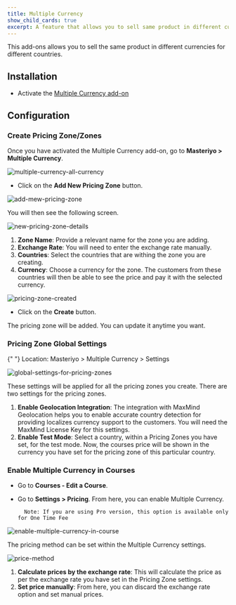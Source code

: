 ```yaml
---
title: Multiple Currency
show_child_cards: true
excerpt: A feature that allows you to sell same product in different currencies for different countries.
---
```


This add-ons allows you to sell the same product in different currencies for different countries.

## Installation

- Activate the [Multiple Currency add-on](https://docs.masteriyo.com/getting-started/activate-masteriyo-addons)

## Configuration

### Create Pricing Zone/Zones

Once you have activated the Multiple Currency add-on, go to **Masteriyo > Multiple Currency**.

![multiple-currency-all-currency](https://github.com/Masteriyo/masteriyo-docs/assets/75772539/afb27f11-2371-4441-834a-f4b50249e2ea)

- Click on the **Add New Pricing Zone** button.

![add-mew-pricing-zone](https://github.com/Masteriyo/masteriyo-docs/assets/75772539/91da528f-d878-40d4-8e37-4354f9085829)

You will then see the following screen.

![new-pricing-zone-details](https://github.com/Masteriyo/masteriyo-docs/assets/75772539/f3c01de6-8e9c-46e6-bc8d-38b256aa8c0a)

1. **Zone Name**: Provide a relevant name for the zone you are adding.
2. **Exchange Rate**: You will need to enter the exchange rate manually.
3. **Countries**: Select the countries that are withing the zone you are creating.
4. **Currency**: Choose a currency for the zone. The customers from these countries will then be able to see the price and pay it with the selected currency.

![pricing-zone-created](https://github.com/Masteriyo/masteriyo-docs/assets/75772539/4611ecda-b0c4-429b-b446-65859048b7fd)

- Click on the **Create** button.

The pricing zone will be added. You can update it anytime you want.

### Pricing Zone Global Settings

<Callout>
  {" "}  
 Location: Masteriyo > Multiple Currency > Settings
<Callout>

![global-settings-for-pricing-zones](https://github.com/Masteriyo/masteriyo-docs/assets/75772539/bfc230e1-eae1-477c-9605-61d30aa564cb)

These settings will be applied for all the pricing zones you create. There are two settings for the pricing zones.

1. **Enable Geolocation Integration**: The integration with MaxMind Geolocation helps you to enable accurate country detection for providing localizes currency support to the customers. You will need the MaxMind License Key for this settings.
2. **Enable Test Mode**: Select a country, within a Pricing Zones you have set, for the test mode. Now, the courses price will be shown in the currency you have set for the pricing zone of this particular country.

### Enable Multiple Currency in Courses

- Go to **Courses - Edit a Course**.
- Go to **Settings > Pricing**. From here, you can enable Multiple Currency.

        Note: If you are using Pro version, this option is available only for One Time Fee

![enable-multiple-currency-in-course](https://github.com/Masteriyo/masteriyo-docs/assets/75772539/4a435dd0-a114-43cf-a6ec-15b58e8a67b3)

The pricing method can be set within the Multiple Currency settings.

![price-method](https://github.com/Masteriyo/masteriyo-docs/assets/75772539/a53f5b84-374b-4689-add4-91e9f84e11bc)

1. **Calculate prices by the exchange rate**: This will calculate the price as per the exchange rate you have set in the Pricing Zone settings.
2. **Set price manually**: From here, you can discard the exchange rate option and set manual prices.
